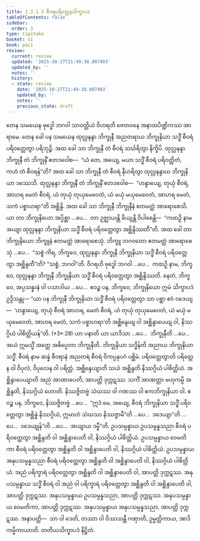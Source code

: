 ```yaml
---
title: 2.3.1.3 စီဝရပရိဝတ္တနသိက္ခာပဒ
tableOfContents: false
sidebar:
  order: 3
type: tipitaka
basket: vi
book: paci
review:
  current: review
  updated: '2025-10-27T21:49:38.807403'
  updated_by: ''
  notes: ''
  history:
  - state: review
    date: '2025-10-27T21:49:38.807403'
    updated_by: ''
    notes: ''
    previous_state: draft
---
```



<ReviewStatus review={frontmatter.review} showDetails={true} />

<HypothesisAnnotation frontmatter={frontmatter} />

<DynamicBreadcrumb />

<Division number="743" book="paci" e="ch" v="2" p="322">

<Paragraph number="2450" book="paci">
တေန သမယေန ဗုဒ္ဓေါ ဘဂဝါ သာဝတ္ထိယံ ဝိဟရတိ ဇေတဝနေ အနာထပိဏ္ဍိကဿ အာရာမေ. တေန ခေါ ပန သမယေန ထုလ္လနန္ဒာ ဘိက္ခုနီ အညတရာယ ဘိက္ခုနိယာ သဒ္ဓိံ စီဝရံ ပရိဝတ္တေတွာ ပရိဘုဉ္ဇိ. အထ ခေါ သာ ဘိက္ခုနီ တံ စီဝရံ သင်္ဃရိတွာ နိက္ခိပိ. ထုလ္လနန္ဒာ ဘိက္ခုနီ တံ ဘိက္ခုနိံ ဧတဒဝေါစ—  “ယံ တေ, အယျေ, မယာ သဒ္ဓိံ စီဝရံ ပရိဝတ္တိတံ, ကဟံ တံ စီဝရန်”တိ? အထ ခေါ သာ ဘိက္ခုနီ တံ စီဝရံ နီဟရိတွာ ထုလ္လနန္ဒာယ ဘိက္ခုနိယာ ဒဿေသိ. ထုလ္လနန္ဒာ ဘိက္ခုနီ တံ ဘိက္ခုနိံ ဧတဒဝေါစ—  “ဟန္ဒာယျေ, တုယှံ စီဝရံ, အာဟရ မေတံ စီဝရံ, ယံ တုယှံ တုယှမေဝေတံ, ယံ မယှံ မယှမေဝေတံ, အာဟရ မေတံ, သကံ ပစ္စာဟရာ”တိ အစ္ဆိန္ဒိ.
</Paragraph>

<Paragraph number="2451" book="paci">
အထ ခေါ သာ ဘိက္ခုနီ ဘိက္ခုနီနံ ဧတမတ္ထံ အာရောစေသိ. ယာ တာ ဘိက္ခုနိယော အပ္ပိစ္ဆာ …ပေ…  တာ ဥဇ္ဈာယန္တိ ခိယျန္တိ ဝိပါစေန္တိ—  “ကထဉှိ နာမ အယျာ ထုလ္လနန္ဒာ ဘိက္ခုနိယာ သဒ္ဓိံ စီဝရံ ပရိဝတ္တေတွာ အစ္ဆိန္ဒိဿတီ”တိ. အထ ခေါ တာ ဘိက္ခုနိယော ဘိက္ခူနံ ဧတမတ္ထံ အာရောစေသုံ. ဘိက္ခူ ဘဂဝတော ဧတမတ္ထံ အာရောစေသုံ …ပေ…  “သစ္စံ ကိရ, ဘိက္ခဝေ, ထုလ္လနန္ဒာ ဘိက္ခုနီ ဘိက္ခုနိယာ သဒ္ဓိံ စီဝရံ ပရိဝတ္တေတွာ အစ္ဆိန္ဒတီ”တိ? “သစ္စံ, ဘဂဝါ”တိ. ဝိဂရဟိ ဗုဒ္ဓေါ ဘဂဝါ …ပေ…  ကထဉှိ နာမ, ဘိက္ခဝေ, ထုလ္လနန္ဒာ ဘိက္ခုနီ ဘိက္ခုနိယာ သဒ္ဓိံ စီဝရံ ပရိဝတ္တေတွာ အစ္ဆိန္ဒိဿတိ. နေတံ, ဘိက္ခဝေ, အပ္ပသန္နာနံ ဝါ ပသာဒါယ …ပေ…  ဧဝဉ္စ ပန, ဘိက္ခဝေ, ဘိက္ခုနိယော ဣမံ သိက္ခာပဒံ ဥဒ္ဒိသန္တု—
</Paragraph>

</Division>
<Division number="744" book="paci" e="ch" v="2" p="323">

<Paragraph number="2452" book="paci">
<Emphasis>“ယာ ပန ဘိက္ခုနီ ဘိက္ခုနိယာ သဒ္ဓိံ စီဝရံ ပရိဝတ္တေတွာ သာ ပစ္ဆာ ဧဝံ ဝဒေယျ—  ‘ဟန္ဒာယျေ, တုယှံ စီဝရံ အာဟရ, မေတံ စီဝရံ, ယံ တုယှံ တုယှမေဝေတံ, ယံ မယှံ မယှမေဝေတံ, အာဟရ မေတံ, သကံ ပစ္စာဟရာ’တိ အစ္ဆိန္ဒေယျ ဝါ အစ္ဆိန္ဒာပေယျ ဝါ, နိဿဂ္ဂိယံ ပါစိတ္တိယန်”</Emphasis>တိ. (*3*:<Emphasis>28</Emphasis>)
</Paragraph>

</Division>
<Division number="745" book="paci" e="ch" v="2" p="323">

<Paragraph number="2453" book="paci">
<Emphasis>ယာ ပနာ</Emphasis>တိ ယာ ယာဒိသာ …ပေ…  <Emphasis>ဘိက္ခုနီ</Emphasis>တိ …ပေ…  အယံ ဣမသ္မိံ အတ္ထေ အဓိပ္ပေတာ ဘိက္ခုနီတိ.
</Paragraph>

<Paragraph number="2454" book="paci">
<Emphasis>ဘိက္ခုနိယာ သဒ္ဓိန်</Emphasis>တိ အညာယ ဘိက္ခုနိယာ သဒ္ဓိံ.
</Paragraph>

<Paragraph number="2455" book="paci">
<Emphasis>စီဝရံ</Emphasis> နာမ ဆန္နံ စီဝရာနံ အညတရံ စီဝရံ ဝိကပ္ပနုပဂံ ပစ္ဆိမံ.
</Paragraph>

<Paragraph number="2456" book="paci">
<Emphasis>ပရိဝတ္တေတွာ</Emphasis>တိ ပရိတ္တေန ဝါ ဝိပုလံ, ဝိပုလေန ဝါ ပရိတ္တံ.
</Paragraph>

<Paragraph number="2457" book="paci">
<Emphasis>အစ္ဆိန္ဒေယျာ</Emphasis>တိ သယံ အစ္ဆိန္ဒတိ နိဿဂ္ဂိယံ ပါစိတ္တိယံ.
</Paragraph>

<Paragraph number="2458" book="paci">
<Emphasis>အစ္ဆိန္ဒာပေယျာ</Emphasis>တိ အညံ အာဏာပေတိ, အာပတ္တိ ဒုက္ကဋဿ. သကိံ အာဏတ္တာ ဗဟုကမ္ပိ အစ္ဆိန္ဒတိ, နိဿဂ္ဂိယံ ဟောတိ. နိဿဇ္ဇိတဗ္ဗံ သံဃဿ ဝါ ဂဏဿ ဝါ ဧကဘိက္ခုနိယာ ဝါ. ဧဝဉ္စ ပန, ဘိက္ခဝေ, နိဿဇ္ဇိတဗ္ဗံ …ပေ…  “ဣဒံ မေ, အယျေ, စီဝရံ ဘိက္ခုနိယာ သဒ္ဓိံ ပရိဝတ္တေတွာ အစ္ဆိန္နံ နိဿဂ္ဂိယံ, ဣမာဟံ သံဃဿ နိဿဇ္ဇာမီ”တိ …ပေ…  ဒဒေယျာ”တိ …ပေ…  ဒဒေယျုန်”တိ …ပေ…  အယျာယ ဒမ္မီ”တိ.
</Paragraph>

</Division>
<Division number="746" book="paci" e="ch" v="2" p="323">

<Paragraph number="2459" book="paci">
ဥပသမ္ပန္နာယ ဥပသမ္ပန္နသညာ စီဝရံ ပရိဝတ္တေတွာ အစ္ဆိန္ဒတိ ဝါ အစ္ဆိန္ဒာပေတိ ဝါ, နိဿဂ္ဂိယံ ပါစိတ္တိယံ. ဥပသမ္ပန္နာယ ဝေမတိကာ စီဝရံ ပရိဝတ္တေတွာ အစ္ဆိန္ဒတိ ဝါ အစ္ဆိန္ဒာပေတိ ဝါ, နိဿဂ္ဂိယံ ပါစိတ္တိယံ. ဥပသမ္ပန္နာယ အနုပသမ္ပန္နသညာ စီဝရံ ပရိဝတ္တေတွာ အစ္ဆိန္ဒတိ ဝါ အစ္ဆိန္ဒာပေတိ ဝါ, နိဿဂ္ဂိယံ ပါစိတ္တိယံ.
</Paragraph>

<Paragraph number="2460" book="paci">
အညံ ပရိက္ခာရံ ပရိဝတ္တေတွာ အစ္ဆိန္ဒတိ ဝါ အစ္ဆိန္ဒာပေတိ ဝါ, အာပတ္တိ ဒုက္ကဋဿ. အနုပသမ္ပန္နာယ သဒ္ဓိံ စီဝရံ ဝါ အညံ ဝါ ပရိက္ခာရံ ပရိဝတ္တေတွာ အစ္ဆိန္ဒတိ ဝါ အစ္ဆိန္ဒာပေတိ ဝါ, အာပတ္တိ ဒုက္ကဋဿ. အနုပသမ္ပန္နာယ ဥပသမ္ပန္နသညာ, အာပတ္တိ ဒုက္ကဋဿ. အနုပသမ္ပန္နာယ ဝေမတိကာ, အာပတ္တိ ဒုက္ကဋဿ. အနုပသမ္ပန္နာယ အနုပသမ္ပန္နသညာ, အာပတ္တိ ဒုက္ကဋဿ.
</Paragraph>

</Division>
<Division number="747" book="paci" e="ch" v="2" p="323">

<Paragraph number="2461" book="paci">
အနာပတ္တိ—  သာ ဝါ ဒေတိ, တဿာ ဝါ ဝိဿသန္တီ ဂဏှာတိ, ဥမ္မတ္တိကာယ, အာဒိကမ္မိကာယာတိ.

</Paragraph>
</Division>

<Paragraph number="2462" type="center" book="paci">
တတိယသိက္ခာပဒံ နိဋ္ဌိတံ.
</Paragraph>